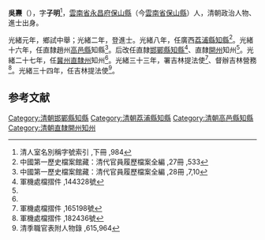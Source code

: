 '''吳燾'''（{{bd|1855年||？|catIdx=}}），字'''子明'''<ref>清人室名別稱字號索引 ,下冊 ,984</ref>，[[雲南省|雲南省]][[永昌府|永昌府]][[保山縣|保山縣]]（今[[雲南省|雲南省]][[保山縣|保山縣]]）人，清朝政治人物、進士出身。

光緒元年，鄉試中舉；光緒二年，登進士。光緒八年，任廣西[[荔浦縣|荔浦縣]][[知縣|知縣]]<ref>中國第一歷史檔案館藏：清代官員履歷檔案全編 ,27冊 ,533</ref>。光緒十六年，任直隸趙州[[高邑縣|高邑縣]]知縣<ref>中國第一歷史檔案館藏：清代官員履歷檔案全編 ,28冊 ,7,10</ref>。后改任直隸[[邯鄲縣|邯鄲縣]][[知縣|知縣]]<ref name="#1">軍機處檔摺件 ,144328號</ref>、直隸[[開州|開州]]知州<ref name="#1"/>。光緒二十七年，任[[冀州直隸州|冀州直隸州]]知州<ref name="#1"/>。光緒三十三年，署吉林提法使<ref>軍機處檔摺件 ,165198號</ref>、督辦吉林營務<ref>軍機處檔摺件 ,182436號</ref>。光緒三十四年，任吉林提法使<ref>清季職官表附人物錄 ,615,964</ref>。

==参考文献==
{{reflist|2}}
{{清朝人物小作品}}
{{光緒二年丙子恩科殿試金榜}}

[[Category:清朝邯鄲縣知縣|Category:清朝邯鄲縣知縣]]
[[Category:清朝荔浦縣知縣|Category:清朝荔浦縣知縣]]
[[Category:清朝高邑縣知縣|Category:清朝高邑縣知縣]]
[[Category:清朝直隸開州知州|Category:清朝直隸開州知州]]